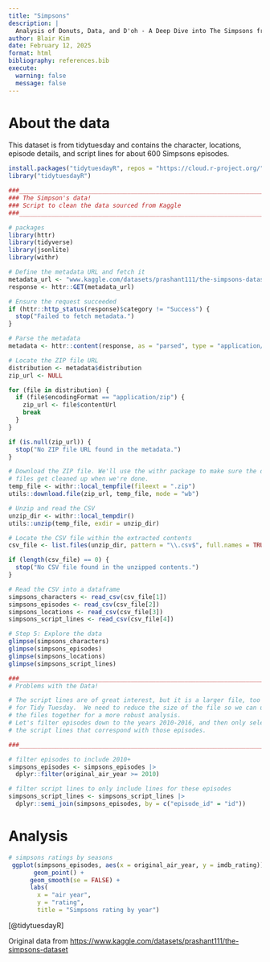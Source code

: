 ```yaml
---
title: "Simpsons"
description: |
  Analysis of Donuts, Data, and D'oh - A Deep Dive into The Simpsons from TidyTuesday
author: Blair Kim
date: February 12, 2025
format: html
bibliography: references.bib
execute: 
  warning: false
  message: false
---
```


# About the data

This dataset is from tidytuesday and contains the character, locations, episode details, and script lines for about 600 Simpsons episodes.

```r
install.packages("tidytuesdayR", repos = "https://cloud.r-project.org/")
library("tidytuesdayR")
```

```r
###_____________________________________________________________________________
### The Simpson's data!
### Script to clean the data sourced from Kaggle
###_____________________________________________________________________________

# packages
library(httr)
library(tidyverse)
library(jsonlite)
library(withr)

# Define the metadata URL and fetch it
metadata_url <- "www.kaggle.com/datasets/prashant111/the-simpsons-dataset/croissant/download"
response <- httr::GET(metadata_url)

# Ensure the request succeeded
if (httr::http_status(response)$category != "Success") {
  stop("Failed to fetch metadata.")
}

# Parse the metadata
metadata <- httr::content(response, as = "parsed", type = "application/json")

# Locate the ZIP file URL
distribution <- metadata$distribution
zip_url <- NULL

for (file in distribution) {
  if (file$encodingFormat == "application/zip") {
    zip_url <- file$contentUrl
    break
  }
}

if (is.null(zip_url)) {
  stop("No ZIP file URL found in the metadata.")
}

# Download the ZIP file. We'll use the withr package to make sure the downloaded
# files get cleaned up when we're done.
temp_file <- withr::local_tempfile(fileext = ".zip") 
utils::download.file(zip_url, temp_file, mode = "wb")

# Unzip and read the CSV
unzip_dir <- withr::local_tempdir()
utils::unzip(temp_file, exdir = unzip_dir)

# Locate the CSV file within the extracted contents
csv_file <- list.files(unzip_dir, pattern = "\\.csv$", full.names = TRUE)

if (length(csv_file) == 0) {
  stop("No CSV file found in the unzipped contents.")
}

# Read the CSV into a dataframe
simpsons_characters <- read_csv(csv_file[1])
simpsons_episodes <- read_csv(csv_file[2])
simpsons_locations <- read_csv(csv_file[3])
simpsons_script_lines <- read_csv(csv_file[4])

# Step 5: Explore the data
glimpse(simpsons_characters)
glimpse(simpsons_episodes)
glimpse(simpsons_locations)
glimpse(simpsons_script_lines)

###_____________________________________________________________________________
# Problems with the Data!

# The script lines are of great interest, but it is a larger file, too big
# for Tidy Tuesday.  We need to reduce the size of the file so we can use all
# the files together for a more robust analysis.
# Let's filter episodes down to the years 2010-2016, and then only select
# the script lines that correspond with those episodes.

###_____________________________________________________________________________

# filter episodes to include 2010+
simpsons_episodes <- simpsons_episodes |> 
  dplyr::filter(original_air_year >= 2010)

# filter script lines to only include lines for these episodes
simpsons_script_lines <- simpsons_script_lines |> 
  dplyr::semi_join(simpsons_episodes, by = c("episode_id" = "id"))
```

# Analysis

```r
# simpsons ratings by seasons
 ggplot(simpsons_episodes, aes(x = original_air_year, y = imdb_rating)) +
       geom_point() +
      geom_smooth(se = FALSE) +
      labs(
        x = "air year",
        y = "rating",
        title = "Simpsons rating by year")

```

[@tidytuesdayR]

::: {.callout-note icon="false"}
Original data from <https://www.kaggle.com/datasets/prashant111/the-simpsons-dataset>
:::
